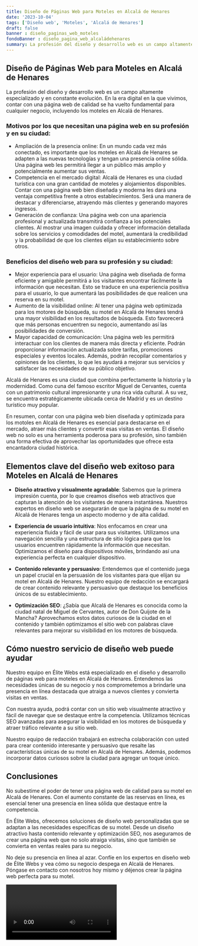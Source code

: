 ```yaml
---
title: Diseño de Páginas Web para Moteles en Alcalá de Henares
date: '2023-10-04'
tags: ['Diseño web', 'Moteles', 'Alcalá de Henares']
draft: false
banner : diseño_paginas_web_moteles
fondoBanner : diseño_pagina_web_alcaládehenares
summary: La profesión del diseño y desarrollo web es un campo altamente especializado y en constante evolución. En la era digital en la que vivimos, contar con una página web de calidad se ha vuelto fundamental para cualquier negocio, incluyendo los moteles en Alcalá de Henares.
---
```


## Diseño de Páginas Web para Moteles en Alcalá de Henares

La profesión del diseño y desarrollo web es un campo altamente especializado y en constante evolución. En la era digital en la que vivimos, contar con una página web de calidad se ha vuelto fundamental para cualquier negocio, incluyendo los moteles en Alcalá de Henares.

### Motivos por los que necesitan una página web en su profesión y en su ciudad:

- Ampliación de la presencia online: En un mundo cada vez más conectado, es importante que los moteles en Alcalá de Henares se adapten a las nuevas tecnologías y tengan una presencia online sólida. Una página web les permitirá llegar a un público más amplio y potencialmente aumentar sus ventas.
- Competencia en el mercado digital: Alcalá de Henares es una ciudad turística con una gran cantidad de moteles y alojamientos disponibles. Contar con una página web bien diseñada y moderna les dará una ventaja competitiva frente a otros establecimientos. Será una manera de destacar y diferenciarse, atrayendo más clientes y generando mayores ingresos.
- Generación de confianza: Una página web con una apariencia profesional y actualizada transmitirá confianza a los potenciales clientes. Al mostrar una imagen cuidada y ofrecer información detallada sobre los servicios y comodidades del motel, aumentará la credibilidad y la probabilidad de que los clientes elijan su establecimiento sobre otros.

### Beneficios del diseño web para su profesión y su ciudad:

- Mejor experiencia para el usuario: Una página web diseñada de forma eficiente y amigable permitirá a los visitantes encontrar fácilmente la información que necesitan. Esto se traduce en una experiencia positiva para el usuario, lo que aumentará las posibilidades de que realicen una reserva en su motel.
- Aumento de la visibilidad online: Al tener una página web optimizada para los motores de búsqueda, su motel en Alcalá de Henares tendrá una mayor visibilidad en los resultados de búsqueda. Esto favorecerá que más personas encuentren su negocio, aumentando así las posibilidades de conversión.
- Mayor capacidad de comunicación: Una página web les permitirá interactuar con los clientes de manera más directa y eficiente. Podrán proporcionar información actualizada sobre tarifas, promociones especiales y eventos locales. Además, podrán recopilar comentarios y opiniones de los clientes, lo que les ayudará a mejorar sus servicios y satisfacer las necesidades de su público objetivo.

Alcalá de Henares es una ciudad que combina perfectamente la historia y la modernidad. Como cuna del famoso escritor Miguel de Cervantes, cuenta con un patrimonio cultural impresionante y una rica vida cultural. A su vez, se encuentra estratégicamente ubicada cerca de Madrid y es un destino turístico muy popular.

En resumen, contar con una página web bien diseñada y optimizada para los motoles en Alcalá de Henares es esencial para destacarse en el mercado, atraer más clientes y convertir esas visitas en ventas. El diseño web no solo es una herramienta poderosa para su profesión, sino también una forma efectiva de aprovechar las oportunidades que ofrece esta encantadora ciudad histórica.

<GifSeo />

<Cta />

## Elementos clave del diseño web exitoso para Moteles en Alcalá de Henares

- **Diseño atractivo y visualmente agradable**: Sabemos que la primera impresión cuenta, por lo que creamos diseños web atractivos que capturan la atención de los visitantes de manera instantánea. Nuestros expertos en diseño web se asegurarán de que la página de su motel en Alcalá de Henares tenga un aspecto moderno y de alta calidad.

- **Experiencia de usuario intuitiva**: Nos enfocamos en crear una experiencia fluida y fácil de usar para sus visitantes. Utilizamos una navegación sencilla y una estructura de sitio lógica para que los usuarios encuentren rápidamente la información que necesitan. Optimizamos el diseño para dispositivos móviles, brindando así una experiencia perfecta en cualquier dispositivo.

- **Contenido relevante y persuasivo**: Entendemos que el contenido juega un papel crucial en la persuasión de los visitantes para que elijan su motel en Alcalá de Henares. Nuestro equipo de redacción se encargará de crear contenido relevante y persuasivo que destaque los beneficios únicos de su establecimiento.

- **Optimización SEO**: ¿Sabía que Alcalá de Henares es conocida como la ciudad natal de Miguel de Cervantes, autor de Don Quijote de la Mancha? Aprovechamos estos datos curiosos de la ciudad en el contenido y también optimizamos el sitio web con palabras clave relevantes para mejorar su visibilidad en los motores de búsqueda.

## Cómo nuestro servicio de diseño web puede ayudar

Nuestro equipo en Élite Webs está especializado en el diseño y desarrollo de páginas web para moteles en Alcalá de Henares. Entendemos las necesidades únicas de su negocio y nos comprometemos a brindarle una presencia en línea destacada que atraiga a nuevos clientes y convierta visitas en ventas.

Con nuestra ayuda, podrá contar con un sitio web visualmente atractivo y fácil de navegar que se destaque entre la competencia. Utilizamos técnicas SEO avanzadas para asegurar la visibilidad en los motores de búsqueda y atraer tráfico relevante a su sitio web.

Nuestro equipo de redacción trabajará en estrecha colaboración con usted para crear contenido interesante y persuasivo que resalte las características únicas de su motel en Alcalá de Henares. Además, podemos incorporar datos curiosos sobre la ciudad para agregar un toque único.

## Conclusiones

No subestime el poder de tener una página web de calidad para su motel en Alcalá de Henares. Con el aumento constante de las reservas en línea, es esencial tener una presencia en línea sólida que destaque entre la competencia.

En Élite Webs, ofrecemos soluciones de diseño web personalizadas que se adaptan a las necesidades específicas de su motel. Desde un diseño atractivo hasta contenido relevante y optimización SEO, nos aseguramos de crear una página web que no solo atraiga visitas, sino que también se convierta en ventas reales para su negocio.

No deje su presencia en línea al azar. Confíe en los expertos en diseño web de Élite Webs y vea cómo su negocio despega en Alcalá de Henares. Póngase en contacto con nosotros hoy mismo y déjenos crear la página web perfecta para su motel.

<Video />

<CtaBot job='Moteles' city='Alcalá de Henares'/>

<Gmaps query='Alcalá de Henares+españa+maps' />